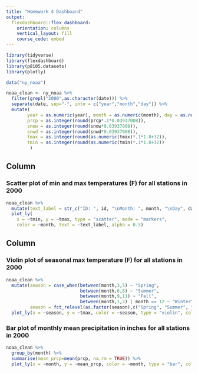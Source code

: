 ```yaml
---
title: "Homework 4 Dashboard"
output: 
  flexdashboard::flex_dashboard:
    orientation: columns
    vertical_layout: fill
    course_code: embed
---
```


```r
library(tidyverse)
library(flexdashboard)
library(p8105.datasets)
library(plotly)
```

```r
data("ny_noaa")

noaa_clean <- ny_noaa %>% 
  filter(grepl("2000",as.character(date))) %>% 
  separate(date, sep="-", into = c("year","month","day")) %>% 
  mutate(
        year = as.numeric(year), month = as.numeric(month), day = as.numeric(day),
        prcp = as.integer(round(prcp*.1*0.03937008)),
        snow = as.integer(round(snow*0.03937008)),
        snwd = as.integer(round(snwd*0.03937008)),
        tmax = as.integer(round(as.numeric(tmax)*.1*1.8+32)),
        tmin = as.integer(round(as.numeric(tmin)*.1*1.8+32))
         )

```

Column {data-width=650}
-----------------------------------------------------------------------

### Scatter plot of min and max temperatures (F) for all stations in 2000

```r
noaa_clean %>%
  mutate(text_label = str_c("ID: ", id, "\nMonth: ", month, "\nDay", day)) %>% 
  plot_ly(
    x = ~tmin, y = ~tmax, type = "scatter", mode = "markers",
    color = ~month, text = ~text_label, alpha = 0.5)
```

Column {data-width=350}
-----------------------------------------------------------------------

### Violin plot of seasonal max temperature (F) for all stations in 2000

```r
noaa_clean %>% 
  mutate(season = case_when(between(month,3,5) ~ "Spring",
                            between(month,6,8) ~ "Summer",
                            between(month,9,11) ~ "Fall",
                            between(month,1,2) | month == 12 ~ "Winter"),
         season = fct_relevel(as.factor(season),c("Spring", "Summer", "Fall", "Winter"))) %>% 
  plot_ly(x = ~season, y = ~tmax, color = ~season, type = "violin", colors = "viridis")
```

### Bar plot of monthly mean precipitation in inches for all stations in 2000

```r
noaa_clean %>% 
  group_by(month) %>% 
  summarise(mean_prcp=mean(prcp, na.rm = TRUE)) %>% 
  plot_ly(x = ~month, y = ~mean_prcp, color = ~month, type = "bar", colors = "viridis")
```


